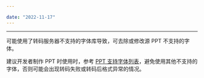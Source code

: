 ```yaml
---

date: "2022-11-17"
---
```


<Title>动态转码出现某些字体错位，或大小不一致的情况，如何处理？</Title>



- - -

可能使用了转码服务器不支持的字体库导致，可去除或修改源 PPT 不支持的字体。

建议开发者制作 PPT 时使用时，参考 [PPT 支持字体列表](https://doc-zh.zego.im/article/6584)，避免使用其他不支持的字体，否则可能会出现转码失败或转码后格式异常的情况。
